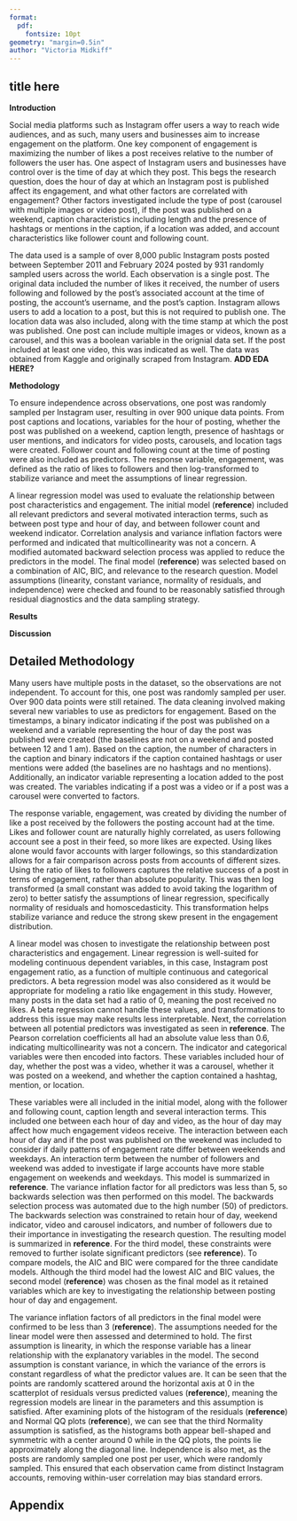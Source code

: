 ```yaml
---
format: 
  pdf: 
    fontsize: 10pt
geometry: "margin=0.5in"
author: "Victoria Midkiff"
---
```


## title here

**Introduction**

Social media platforms such as Instagram offer users a way to reach wide audiences, and as such, many users and businesses aim to increase engagement on the platform. One key component of engagement is maximizing the number of likes a post receives relative to the number of followers the user has. One aspect of Instagram users and businesses have control over is the time of day at which they post. This begs the research question, does the hour of day at which an Instagram post is published affect its engagement, and what other factors are correlated with engagement? Other factors investigated include the type of post (carousel with multiple images or video post), if the post was published on a weekend, caption characteristics including length and the presence of hashtags or mentions in the caption, if a location was added, and account characteristics like follower count and following count.

The data used is a sample of over 8,000 public Instagram posts posted between September 2011 and February 2024 posted by 931 randomly sampled users across the world. Each observation is a single post. The original data included the number of likes it received, the number of users following and followed by the post's associated account at the time of posting, the account's username, and the post's caption. Instagram allows users to add a location to a post, but this is not required to publish one. The location data was also included, along with the time stamp at which the post was published. One post can include multiple images or videos, known as a carousel, and this was a boolean variable in the orignial data set. If the post included at least one video, this was indicated as well. The data was obtained from Kaggle and originally scraped from Instagram.
**ADD EDA HERE?**

**Methodology**

To ensure independence across observations, one post was randomly sampled per Instagram user, resulting in over 900 unique data points. From post captions and locations, variables for the hour of posting, whether the post was published on a weekend, caption length, presence of hashtags or user mentions, and indicators for video posts, carousels, and location tags were created. Follower count and following count 
at the time of posting were also included as predictors. The response variable, engagement, was defined as the ratio of likes to followers and then log-transformed to stabilize variance and meet the assumptions of linear regression.

A linear regression model was used to evaluate the relationship between post characteristics and engagement. The initial model (**reference**) included all relevant predictors and several motivated interaction terms, such as between post type and hour of day, and between follower count and weekend indicator. Correlation analysis and variance inflation factors were performed and indicated that multicollinearity was not a concern. A modified automated backward selection process was applied to reduce the predictors in the model. The final model (**reference**) was selected based on a combination of AIC, BIC, and relevance to the research question. Model assumptions (linearity, constant variance, normality of residuals, and independence) were checked and found to be reasonably satisfied through residual diagnostics and the data sampling strategy.

**Results**

**Discussion**

\newpage

## Detailed Methodology

Many users have multiple posts in the dataset, so the observations are not independent. To account for this, one post was randomly sampled per user. Over 900 data points were still retained. The data cleaning involved making several new variables to use as predictors for engagement. Based on the timestamps, a binary indicator indicating if the post was published on a weekend and a variable representing the hour of day the post was published were created (the baselines are not on a weekend and posted between 12 and 1 am). Based on the caption, the number of characters in the caption and binary indicators if the caption contained hashtags or user mentions were added (the baselines are no hashtags and no mentions). Additionally, an indicator variable representing a location added to the post was created. The variables indicating if a post was a video or if a post was a carousel were converted to factors. 

The response variable, engagement, was created by dividing the number of like a post received by the followers the posting account had at the time. Likes and follower count are naturally highly correlated, as users following account see a post in their feed, so more likes are expected. Using likes alone would favor accounts with larger followings, so this standardization allows for a fair comparison across posts from accounts of different sizes. Using the ratio of likes to followers captures the relative success of a post in terms of engagement, rather than absolute popularity. This was then log transformed (a small constant was added to avoid taking the logarithm of zero) to better satisfy the assumptions of linear regression, specifically normality of residuals and homoscedasticity. This transformation helps stabilize variance and reduce the strong skew present in the engagement distribution.

A linear model was chosen to investigate the relationship between post characteristics and engagement. Linear regression is well-suited for modeling continuous dependent variables, in this case, Instagram post engagement ratio, as a function of multiple continuous and categorical predictors. A beta regression model was also considered as it would be appropriate for modeling a ratio like engagement in this study. However, many posts in the data set had a ratio of 0, meaning the post received no likes. A beta regression cannot handle these values, and transformations to address this issue may make results less interpretable. Next, the correlation between all potential predictors was investigated as seen in **reference**. The Pearson correlation coefficients all had an absolute value less than 0.6, indicating multicollinearity was not a concern. The indicator and categorical variables were then encoded into factors. These variables included hour of day, whether the post was a video, whether it was a carousel, whether it was posted on a weekend, and whether the caption contained a hashtag, mention, or location.

These variables were all included in the initial model, along with the follower and following count, caption length and several interaction terms. This included one between each hour of day and video, as the hour of day may affect how much engagement videos receive. The interaction between each hour of day and if the post was published on the weekend was included to consider if daily patterns of engagement rate differ between weekends and weekdays. An interaction term between the number of followers and weekend was added to investigate if large accounts have more stable engagement on weekends and weekdays. This model is summarized in **reference**. The variance inflation factor for all predictors was less than 5, so backwards selection was then performed on this model. The backwards selection process was automated due to the high number (50) of predictors. The backwards selection was constrained to retain hour of day, weekend indicator, video and carousel indicators, and number of followers due to their importance in investigating the research question. The resulting model is summarized in **reference**. For the third model, these constraints were removed to further isolate significant predictors (see **reference**). To compare models, the AIC and BIC were compared for the three candidate models. Although the third model had the lowest AIC and BIC values, the second model (**reference**) was chosen as the final model as it retained variables which are key to investigating the relationship between posting hour of day and engagement. 

The variance inflation factors of all predictors in the final model were confirmed to be less than 3 (**reference**). The assumptions needed for the linear model were then assessed and determined to hold. The first assumption is linearity, in which the response variable has a linear relationship with the explanatory variables in the model. The second assumption is constant variance, in which the variance of the errors is constant regardless of what the predictor values are.  It can be seen that the points are randomly scattered around the horizontal axis at 0 in the scatterplot of residuals versus predicted values (**reference**), meaning the regression models are linear in the parameters and this assumption is satisfied. After examining plots of the histogram of the residuals (**reference**) and Normal QQ plots (**reference**), we can see that the third Normality assumption is satisfied, as the histograms both appear bell-shaped and symmetric with a center around 0 while in the QQ plots, the points lie approximately along the diagonal line. Independence is also met, as the posts are randomly sampled one post per user, which were randomly sampled. This ensured that each observation came from distinct Instagram accounts, removing within-user correlation may bias standard errors.

\newpage

## Appendix